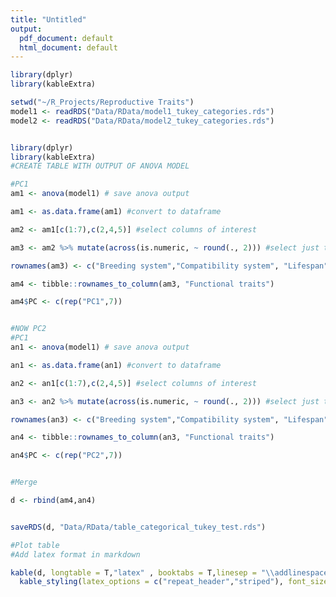 ```yaml
---
title: "Untitled"
output:
  pdf_document: default
  html_document: default
---
```





```r


library(dplyr)
library(kableExtra)

setwd("~/R_Projects/Reproductive Traits")
model1 <- readRDS("Data/RData/model1_tukey_categories.rds")
model2 <- readRDS("Data/RData/model2_tukey_categories.rds")


library(dplyr)
library(kableExtra)
#CREATE TABLE WITH OUTPUT OF ANOVA MODEL

#PC1
am1 <- anova(model1) # save anova output

am1 <- as.data.frame(am1) #convert to dataframe

am2 <- am1[c(1:7),c(2,4,5)] #select columns of interest

am3 <- am2 %>% mutate(across(is.numeric, ~ round(., 2))) #select just two decimals

rownames(am3) <- c("Breeding system","Compatibility system", "Lifespan", "Life form", "Flower shape", "Flower symmetry", "Nectar provision") #rownames

am4 <- tibble::rownames_to_column(am3, "Functional traits")

am4$PC <- c(rep("PC1",7))


#NOW PC2
#PC1
an1 <- anova(model1) # save anova output

an1 <- as.data.frame(an1) #convert to dataframe

an2 <- an1[c(1:7),c(2,4,5)] #select columns of interest

an3 <- an2 %>% mutate(across(is.numeric, ~ round(., 2))) #select just two decimals

rownames(an3) <- c("Breeding system","Compatibility system", "Lifespan", "Life form", "Flower shape", "Flower symmetry", "Nectar provision") #rownames

an4 <- tibble::rownames_to_column(an3, "Functional traits")

an4$PC <- c(rep("PC2",7))


#Merge

d <- rbind(am4,an4)


saveRDS(d, "Data/RData/table_categorical_tukey_test.rds")

#Plot table
#Add latex format in markdown

kable(d, longtable = T,"latex" , booktabs = T,linesep = "\\addlinespace", escape=FALSE) %>%
  kable_styling(latex_options = c("repeat_header","striped"), font_size = 12, full_width=F,position = "center") 


```
